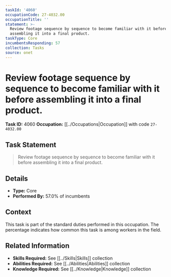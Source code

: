 ```yaml
---
taskId: '4060'
occupationCode: 27-4032.00
occupationTitle: ''
statement: >-
  Review footage sequence by sequence to become familiar with it before
  assembling it into a final product.
taskType: Core
incumbentsResponding: 57
collection: Tasks
source: onet
---
```

# Review footage sequence by sequence to become familiar with it before assembling it into a final product.

**Task ID:** 4060
**Occupation:** [[../Occupations|Occupation]] with code `27-4032.00`

## Task Statement

> Review footage sequence by sequence to become familiar with it before assembling it into a final product.

## Details

- **Type:** Core
- **Performed By:** 57.0% of incumbents

## Context

This task is part of the standard duties performed in this occupation. The percentage indicates how common this task is among workers in the field.

## Related Information

- **Skills Required:** See [[../Skills|Skills]] collection
- **Abilities Required:** See [[../Abilities|Abilities]] collection
- **Knowledge Required:** See [[../Knowledge|Knowledge]] collection
